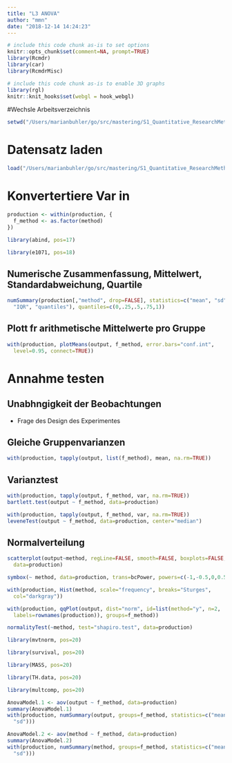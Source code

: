 ```yaml
---
title: "L3 ANOVA"
author: "mmn"
date: "2018-12-14 14:24:23"
---
```



```r
# include this code chunk as-is to set options
knitr::opts_chunk$set(comment=NA, prompt=TRUE)
library(Rcmdr)
library(car)
library(RcmdrMisc)
```


```r
# include this code chunk as-is to enable 3D graphs
library(rgl)
knitr::knit_hooks$set(webgl = hook_webgl)
```

#Wechsle Arbeitsverzeichnis

```r
setwd("/Users/marianbuhler/go/src/mastering/S1_Quantitative_ResearchMethods/Materials/Daten/L4")
```

# Datensatz laden

```r
load("/Users/marianbuhler/go/src/mastering/S1_Quantitative_ResearchMethods/Materials/Daten/L4/data/production.RData")
```
# Konvertertiere Var in 

```r
production <- within(production, {
  f_method <- as.factor(method)
})
```


```r
library(abind, pos=17)
```


```r
library(e1071, pos=18)
```

## Numerische Zusammenfassung, Mittelwert, Standardabweichung, Quartile

```r
numSummary(production[,"method", drop=FALSE], statistics=c("mean", "sd", 
  "IQR", "quantiles"), quantiles=c(0,.25,.5,.75,1))
```

## Plott f<c3><bc>r arithmetische Mittelwerte pro Gruppe

```r
with(production, plotMeans(output, f_method, error.bars="conf.int", 
  level=0.95, connect=TRUE))
```
# Annahme testen

## Unabh<c3><a4>ngigkeit der Beobachtungen

- Frage des Design des Experimentes

## Gleiche Gruppenvarianzen


```r
with(production, tapply(output, list(f_method), mean, na.rm=TRUE))
```
## Varianztest


```r
with(production, tapply(output, f_method, var, na.rm=TRUE))
bartlett.test(output ~ f_method, data=production)
```

```r
with(production, tapply(output, f_method, var, na.rm=TRUE))
leveneTest(output ~ f_method, data=production, center="median")
```

## Normalverteilung


```r
scatterplot(output~method, regLine=FALSE, smooth=FALSE, boxplots=FALSE, 
  data=production)
```

```r
symbox(~ method, data=production, trans=bcPower, powers=c(-1,-0.5,0,0.5,1))
```

```r
with(production, Hist(method, scale="frequency", breaks="Sturges", 
  col="darkgray"))
```

```r
with(production, qqPlot(output, dist="norm", id=list(method="y", n=2, 
  labels=rownames(production)), groups=f_method))
```

```r
normalityTest(~method, test="shapiro.test", data=production)
```

```r
library(mvtnorm, pos=20)
```


```r
library(survival, pos=20)
```


```r
library(MASS, pos=20)
```


```r
library(TH.data, pos=20)
```


```r
library(multcomp, pos=20)
```


```r
AnovaModel.1 <- aov(output ~ f_method, data=production)
summary(AnovaModel.1)
with(production, numSummary(output, groups=f_method, statistics=c("mean", 
  "sd")))
```


```r
AnovaModel.2 <- aov(method ~ f_method, data=production)
summary(AnovaModel.2)
with(production, numSummary(method, groups=f_method, statistics=c("mean", 
  "sd")))
```


